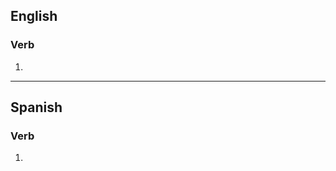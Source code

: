 {{also|antedatés}}

==English==

===Verb===
{{head|en|verb form}}

# {{en-third-person singular of|antedate}}

----

==Spanish==

===Verb===
{{head|es|verb form}}

# {{es-verb form of|antedatar}}